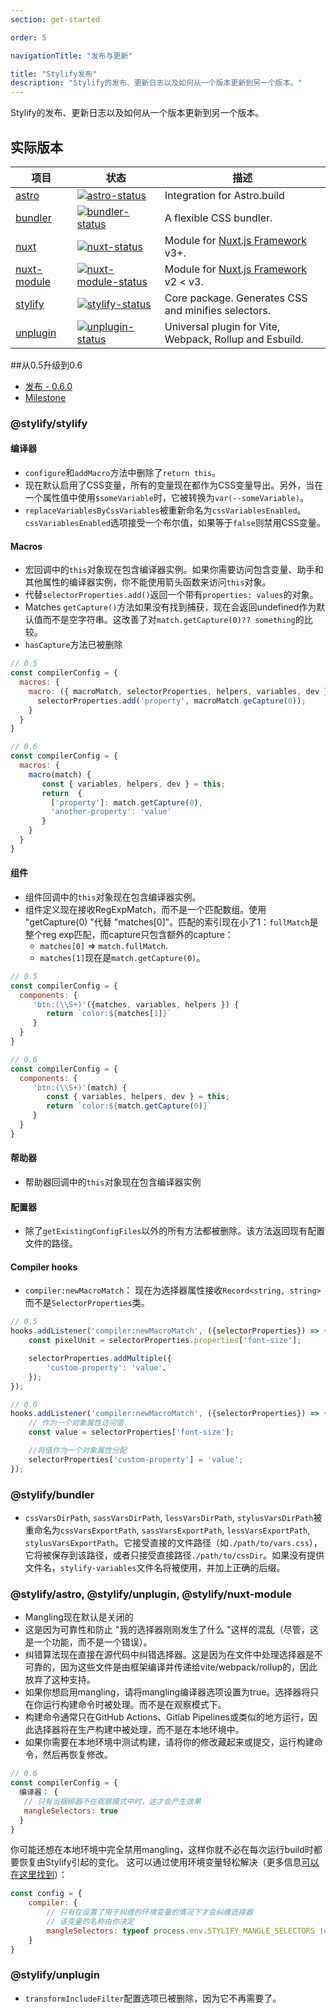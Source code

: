 ```yaml
---
section: get-started

order: 5

navigationTitle: "发布与更新"

title: "Stylify发布"
description: "Stylify的发布、更新日志以及如何从一个版本更新到另一个版本。"
---
```


Stylify的发布、更新日志以及如何从一个版本更新到另一个版本。

## 实际版本

<div class="max-width:100% overflow:auto">

| 项目                   | 状态                                                         | 描述                                                                                  |
| --------------------- | ------------------------------------------------------------ | -------------------------------------------------------------------------------------|
| [astro]               | [![astro-status]][astro-package]                             | Integration for Astro.build                                                          |
| [bundler]             | [![bundler-status]][bundler-package]                         | A flexible CSS bundler.                                                              |
| [nuxt]                | [![nuxt-status]][nuxt-package]                               | Module for [Nuxt.js Framework](https://nuxtjs.org/) v3+.                             |
| [nuxt-module]         | [![nuxt-module-status]][nuxt-module-package]                 | Module for [Nuxt.js Framework](https://nuxtjs.org/) v2 < v3.                         |
| [stylify]             | [![stylify-status]][stylify-package]                         | Core package. Generates CSS and minifies selectors.                                  |
| [unplugin]            | [![unplugin-status]][unplugin-package]                       | Universal plugin for Vite, Webpack, Rollup and Esbuild.                              |


[astro]: https://github.com/stylify/packages/tree/master/packages/astro
[astro-status]: https://img.shields.io/npm/v/@stylify/astro?color=%2301befe&label=Version&style=for-the-badge
[astro-package]: https://npmjs.com/package/@stylify/astro

[bundler]: https://github.com/stylify/packages/tree/master/packages/bundler
[bundler-status]: https://img.shields.io/npm/v/@stylify/bundler?color=%2301befe&label=Version&style=for-the-badge
[bundler-package]: https://npmjs.com/package/@stylify/bundler

[nuxt]: https://github.com/stylify/packages/tree/master/packages/nuxt
[nuxt-status]: https://img.shields.io/npm/v/@stylify/nuxt?color=%2301befe&label=Version&style=for-the-badge
[nuxt-package]: https://npmjs.com/package/@stylify/nuxt

[nuxt-module]: https://github.com/stylify/packages/tree/master/packages/nuxt-module
[nuxt-module-status]: https://img.shields.io/npm/v/@stylify/nuxt-module?color=%2301befe&label=Version&style=for-the-badge
[nuxt-module-package]: https://npmjs.com/package/@stylify/nuxt-module

[stylify]: https://github.com/stylify/packages/tree/master/packages/stylify
[stylify-status]: https://img.shields.io/npm/v/@stylify/stylify?color=%2301befe&label=Version&style=for-the-badge
[stylify-package]: https://npmjs.com/package/@stylify/stylify

[unplugin]: https://github.com/stylify/packages/tree/master/packages/unplugin
[unplugin-status]: https://img.shields.io/npm/v/@stylify/unplugin?color=%2301befe&label=Version&style=for-the-badge
[unplugin-package]: https://npmjs.com/package/@stylify/unplugin

</div>

##从0.5升级到0.6
* [发布 - 0.6.0](https://github.com/stylify/packages/releases/tag/v0.6)
* [Milestone](https://github.com/stylify/packages/milestone/2?closed=1)

### @stylify/stylify
#### 编译器
- `configure`和`addMacro`方法中删除了`return this`。
- 现在默认启用了CSS变量，所有的变量现在都作为CSS变量导出。另外，当在一个属性值中使用`$someVariable`时，它被转换为`var(--someVariable)`。
- `replaceVariablesByCssVariables`被重新命名为`cssVariablesEnabled`。`cssVariablesEnabled`选项接受一个布尔值，如果等于`false`则禁用CSS变量。

#### Macros
* 宏回调中的`this`对象现在包含编译器实例。如果你需要访问包含变量、助手和其他属性的编译器实例，你不能使用箭头函数来访问`this`对象。
* 代替`selectorProperties.add()`返回一个带有`properties: values`的对象。
* Matches `getCapture()`方法如果没有找到捕获，现在会返回undefined作为默认值而不是空字符串。这改善了对`match.getCapture(0)?? something`的比较。
* `hasCapture`方法已被删除

```js
// 0.5
const compilerConfig = {
  macros: {
    macro: ({ macroMatch, selectorProperties, helpers, variables, dev })  => {
      selectorProperties.add('property', macroMatch.geCapture(0));
    }
  }
}

// 0.6
const compilerConfig = {
  macros: {
    macro(match) {
       const { variables, helpers, dev } = this;
       return  {
         ['property']: match.getCapture(0),
         'another-property': 'value'
       }
    }
  }
}
```

#### 组件
* 组件回调中的`this`对象现在包含编译器实例。
* 组件定义现在接收RegExpMatch，而不是一个匹配数组。使用 "getCapture(0) "代替 "matches[0]"。匹配的索引现在小了1：`fullMatch`是整个reg exp匹配，而capture只包含额外的capture：
  - `matches[0]` => `match.fullMatch`.
  - `matches[1]`现在是`match.getCapture(0)`。

```js
// 0.5
const compilerConfig = {
  components: {
     'btn:(\\S+)'({matches, variables, helpers }) {
        return `color:${matches[1]}`
     }
  }
}

// 0.6
const compilerConfig = {
  components: {
     'btn:(\\S+)'(match) {
        const { variables, helpers, dev } = this;
        return `color:${match.getCapture(0)}`
     }
  }
}
```

#### 帮助器
* 帮助器回调中的`this`对象现在包含编译器实例

#### 配置器
* 除了`getExistingConfigFiles`以外的所有方法都被删除。该方法返回现有配置文件的路径。

#### Compiler hooks
* `compiler:newMacroMatch`： 现在为选择器属性接收`Record<string, string>`而不是`SelectorProperties`类。

```js
// 0.5
hooks.addListener('compiler:newMacroMatch', ({selectorProperties}) => {
	const pixelUnit = selectorProperties.properties['font-size'];

	selectorProperties.addMultiple({
		'custom-property': 'value'、
	});
});

// 0.6
hooks.addListener('compiler:newMacroMatch', ({selectorProperties}) => {
	// 作为一个对象属性访问值
	const value = selectorProperties['font-size'];

	//将值作为一个对象属性分配
	selectorProperties['custom-property'] = 'value';
});
```

### @stylify/bundler
- `cssVarsDirPath`, `sassVarsDirPath`, `lessVarsDirPath`, `stylusVarsDirPath`被重命名为`cssVarsExportPath`, `sassVarsExportPath`, `lessVarsExportPath`, `stylusVarsExportPath`。它接受直接的文件路径（如`./path/to/vars.css`），它将被保存到该路径，或者只接受直接路径`./path/to/cssDir`。如果没有提供文件名，`stylify-variables`文件名将被使用，并加上正确的后缀。

### @stylify/astro, @stylify/unplugin, @stylify/nuxt-module
* Mangling现在默认是关闭的
* 这是因为可靠性和防止 "我的选择器刚刚发生了什么 "这样的混乱（尽管，这是一个功能，而不是一个错误）。
* 纠错算法现在直接在源代码中纠错选择器。这是因为在文件中处理选择器是不可靠的，因为这些文件是由框架编译并传递给vite/webpack/rollup的，因此放弃了这种支持。
* 如果你想启用mangling，请将mangling编译器选项设置为true。选择器将只在你运行构建命令时被处理。而不是在观察模式下。
* 构建命令通常只在GitHub Actions、Gitlab Pipelines或类似的地方运行，因此选择器将在生产构建中被处理，而不是在本地环境中。
* 如果你需要在本地环境中测试构建，请将你的修改藏起来或提交，运行构建命令，然后再恢复修改。

```js
// 0.6
const compilerConfig = {
  编译器： {
   // 只有当捆绑器不在观察模式中时，这才会产生效果
   mangleSelectors: true
  }
}
```

你可能还想在本地环境中完全禁用mangling，这样你就不必在每次运行build时都要恢复由Stylify引起的变化。
这可以通过使用环境变量轻松解决（更多信息[可以在这里找到](/zh/docs/get-started/mangling-selectors)）：

```js
const config = {
	compiler: {
		// 只有在设置了用于纠缠的环境变量的情况下才会纠缠选择器
		// 该变量的名称由你决定
		mangleSelectors: typeof process.env.STYLIFY_MANGLE_SELECTORS !== 'undefined'
	}
}
```

### @stylify/unplugin
- `transformIncludeFilter`配置选项已被删除，因为它不再需要了。
